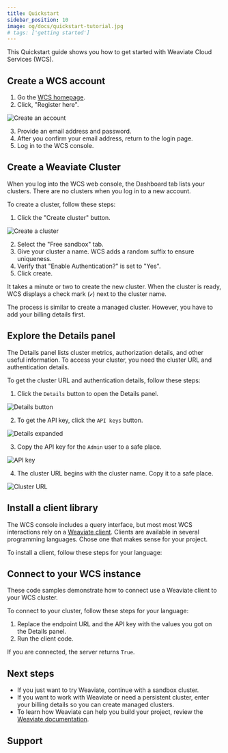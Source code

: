 ```yaml
---
title: Quickstart
sidebar_position: 10
image: og/docs/quickstart-tutorial.jpg
# tags: ['getting started']
---
```


This Quickstart guide shows you how to get started with Weaviate Cloud Services (WCS).

## Create a WCS account

1. Go the [WCS homepage](https://console.weaviate.cloud).
1. Click, "Register here".

![Create an account](./img/wcs-landing-page-register.jpg)

3. Provide an email address and password.
1. After you confirm your email address, return to the login page.
1. Log in to the WCS console.

## Create a Weaviate Cluster

When you log into the WCS web console, the Dashboard tab lists your clusters. There are no clusters when you log in to a new account.

To create a cluster, follow these steps:

1. Click the "Create cluster" button.

![Create a cluster](./img/wcs-console-no-clusters.jpg)

2. Select the "Free sandbox" tab.
1. Give your cluster a name. WCS adds a random suffix to ensure uniqueness.
1. Verify that "Enable Authentication?" is set to "Yes".
1. Click create.

It takes a minute or two to create the new cluster. When the cluster is ready, WCS displays a check mark (`✔️`) next to the cluster name.

The process is similar to create a managed cluster. However, you have to add your billing details first.


<SandBoxExpiry/>

## Explore the Details panel

The Details panel lists cluster metrics, authorization details, and other useful information. To access your cluster, you need the cluster URL and authentication details.

To get the cluster URL and authentication details, follow these steps:

1. Click the `Details` button to open the Details panel.

![Details button](./img/wcs-console-details-button.jpg)

2. To get the API key, click the `API keys` button.

![Details expanded](./img/wcs-console-details-api-key.jpg)

3. Copy the API key for the `Admin` user to a safe place.

![API key](./img/wcs-console-api-keys-expanded.jpg)

4. The cluster URL begins with the cluster name. Copy it to a safe place.

![Cluster URL](./img/wcs-details-cluster-url.jpg)

## Install a client library

The WCS console includes a query interface, but most most WCS interactions rely on a [Weaviate client](/developers/weaviate/client-libraries/index.md). Clients are available in several programming languages. Chose one that makes sense for your project.

To install a client, follow these steps for your language:


<CodeClientInstall />

## Connect to your WCS instance

These code samples demonstrate how to connect use a Weaviate client to your WCS cluster.

To connect to your cluster, follow these steps for your language:

1. Replace the endpoint URL and the API key with the values you got on the Details panel.
1. Run the client code.


<WCSClientIsReady/>

If you are connected, the server returns `True`.

## Next steps

- If you just want to try Weaviate, continue with a sandbox cluster.
- If you want to work with Weaviate or need a persistent cluster, enter your billing details so you can create managed clusters.
- To learn how Weaviate can help you build your project, review the [Weaviate documentation](../weaviate/index.md).

## Support


<SupportAndTrouble />